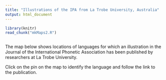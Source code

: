 ```yaml
---
title: "Illustrations of the IPA from La Trobe University, Australia"
output: html_document
---
```




```r
library(knitr)
read_chunk("mkMaps2.R")
```

```r

```
The map below shows locations of languages for which an illustration in the Journal of the International Phonetic Association has been published by researchers at La Trobe University.

Click on the pin on the map to identify the language and follow the link to the publication.

```r

```




